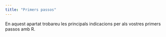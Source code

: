 ```yaml
---
title: "Primers passos"
---
```


En aquest apartat trobareu les principals indicacions per als vostres primers passos amb R. 